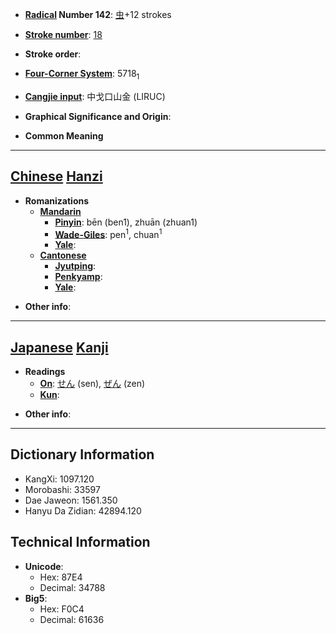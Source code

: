* '''[[Wiktionary:Chinese radical index| Radical]] Number 142''': [[Wiktionary:Chinese radical index 虫|虫]]+12 strokes

* '''[[Wiktionary:Chinese total strokes index|Stroke number]]''': [[Wiktionary:Chinese total strokes index 18|18]]

* '''Stroke order''': 

* '''[[Wiktionary:Chinese four corner index|Four-Corner System]]''': 5718<sub>1</sub>

* '''[[Wiktionary:Chinese Cangjie index|Cangjie input]]''': 中戈口山金 (LIRUC)

* '''Graphical Significance and Origin''': 

* '''Common Meaning'''

----

== [[Chinese]] [[Hanzi]] ==

* '''Romanizations'''
** '''[[Mandarin]]'''
*** '''[[Pinyin]]''': bēn (ben1), zhuān (zhuan1)
*** '''[[Wade-Giles]]''': pen<sup>1</sup>, chuan<sup>1</sup>
*** '''[[Yale]]''': 
** '''[[Cantonese]]'''
*** '''[[Jyutping]]''':
*** '''[[Penkyamp]]''': 
*** '''[[Yale]]''': 

* '''Other info''': 

----

== [[Japanese]] [[Kanji]] ==

* '''Readings'''
** '''[[On]]''': [[せん]] (sen), [[ぜん]] (zen)
** '''[[Kun]]''': 

* '''Other info''':  

----

== Dictionary Information ==

* KangXi: 1097.120
* Morobashi: 33597
* Dae Jaweon: 1561.350
* Hanyu Da Zidian: 42894.120

== Technical Information ==

* '''Unicode''':
** Hex: 87E4
** Decimal: 34788
* '''Big5''':
** Hex: F0C4
** Decimal: 61636
